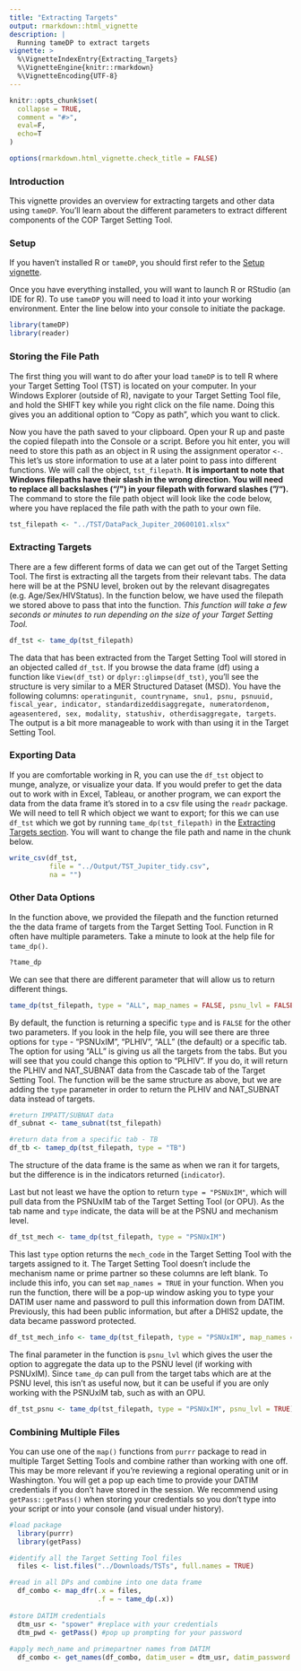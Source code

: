 ```yaml
---
title: "Extracting Targets"
output: rmarkdown::html_vignette
description: |
  Running tameDP to extract targets
vignette: >
  %\VignetteIndexEntry{Extracting_Targets}
  %\VignetteEngine{knitr::rmarkdown}
  %\VignetteEncoding{UTF-8}
---
```


```r
knitr::opts_chunk$set(
  collapse = TRUE,
  comment = "#>",
  eval=F, 
  echo=T
)

options(rmarkdown.html_vignette.check_title = FALSE)
```

### Introduction

This vignette provides an overview for extracting targets and other data using `tameDP`. You'll learn about the different parameters to extract different components of the COP Target Setting Tool.

### Setup

If you haven't installed R or `tameDP`, you should first refer to the [Setup vignette](setup.html).

Once you have everything installed, you will want to launch R or RStudio (an IDE for R). To use `tameDP` you will need to load it into your working environment. Enter the line below into your console to initiate the package.

```r
library(tameDP)
library(reader)
```

### Storing the File Path

The first thing you will want to do after your load `tameDP` is to tell R where your Target Setting Tool (TST) is located on your computer. In your Windows Explorer (outside of R), navigate to your Target Setting Tool file, and hold the SHIFT key while you right click on the file name. Doing this gives you an additional option to "Copy as path", which you want to click. 

Now you have the path saved to your clipboard. Open your R up and paste the copied filepath into the Console or a script. Before you hit enter, you will need to store this path as an object in R using the assignment operator `<-`. This let's us store information to use at a later point to pass into different functions. We will call the object, `tst_filepath`.  **It is important to note that Windows filepaths have their slash in the wrong direction. You will need to replace all backslashes ("/\") in your filepath with forward slashes ("/").** The command to store the file path object will look like the code below, where you have replaced the file path with the path to your own file.

```r
tst_filepath <- "../TST/DataPack_Jupiter_20600101.xlsx"
```

### Extracting Targets

There are a few different forms of data we can get out of the Target Setting Tool. The first is extracting all the targets from their relevant tabs. The data here will be at the PSNU level, broken out by the relevant disagregates (e.g. Age/Sex/HIVStatus). In the function below, we have used the filepath we stored above to pass that into the function. *This function will take a few seconds or minutes to run depending on the size of your Target Setting Tool.* 

```r
df_tst <- tame_dp(tst_filepath)
```

The data that has been extracted from the Target Setting Tool will stored in an objected called `df_tst`. If you browse the data frame (df) using a function like `View(df_tst)` or `dplyr::glimpse(df_tst)`, you'll see the structure is very similar to a MER Structured Dataset (MSD). You have the following columns: `operatingunit, countryname, snu1, psnu, psnuuid, fiscal_year, indicator, standardizeddisaggregate, numeratordenom, ageasentered, sex, modality, statushiv, otherdisaggregate, targets`. The output is a bit more manageable to work with than using it in the Target Setting Tool.

### Exporting Data

If you are comfortable working in R, you can use the `df_tst` object to munge, analyze, or visualize your data. If you would prefer to get the data out to work with in Excel, Tableau, or another program, we can export the data from the data frame it's stored in to a csv file using the `readr` package. We will need to tell R which object we want to export; for this we can use `df_tst` which we got by running `tame_dp(tst_filepath)` in the [Extracting Targets section](extracting-targets). You will want to change the file path and name in the chunk below.

```r
write_csv(df_tst,
          file = "../Output/TST_Jupiter_tidy.csv",
          na = "")

```

### Other Data Options

In the function above, we provided the filepath and the function returned the the data frame of targets from the Target Setting Tool. Function in R often have multiple parameters. Take a minute to look at the help file for `tame_dp()`.

```r
?tame_dp
```

We can see that there are different parameter that will allow us to return different things.

```r
tame_dp(tst_filepath, type = "ALL", map_names = FALSE, psnu_lvl = FALSE)
```

By default, the function is returning a specific `type` and is `FALSE` for the other two parameters. If you look in the help file, you will see there are three options for `type` - "PSNUxIM", "PLHIV", "ALL" (the default) or a specific tab. The option for using "ALL" is giving us all the targets from the tabs. But you will see that you could change this option to "PLHIV". If you do, it will return the PLHIV and NAT_SUBNAT data from the Cascade tab of the Target Setting Tool. The function will be the same structure as above, but we are adding the `type` parameter in order to return the PLHIV and NAT_SUBNAT data instead of targets.

```r
#return IMPATT/SUBNAT data
df_subnat <- tame_subnat(tst_filepath)

#return data from a specific tab - TB
df_tb <- tamep_dp(tst_filepath, type = "TB")
```


The structure of the data frame is the same as when we ran it for targets, but the difference is in the indicators returned (`indicator`).

Last but not least we have the option to return `type = "PSNUxIM"`, which will pull data from the PSNUxIM tab of the Target Setting Tool (or OPU). As the tab name and `type` indicate, the data will be at the PSNU and mechanism level.

```r
df_tst_mech <- tame_dp(tst_filepath, type = "PSNUxIM")
```

This last `type` option returns the `mech_code` in the Target Setting Tool with the targets assigned to it. The Target Setting Tool doesn't include the mechanism name or prime partner so these columns are left blank. To include this info, you can set `map_names = TRUE` in your function. When you run the function, there will be a pop-up window asking you to type your DATIM user name and password to pull this information down from DATIM. Previously, this had been public information, but after a DHIS2 update, the data became password protected.

```r
df_tst_mech_info <- tame_dp(tst_filepath, type = "PSNUxIM", map_names = TRUE)
```

The final parameter in the function is `psnu_lvl` which gives the user the option to aggregate the data up to the PSNU level (if working with PSNUxIM). Since `tame_dp` can pull from the target tabs which are at the PSNU level, this isn't as useful now, but it can be useful if you are only working with the PSNUxIM tab, such as with an OPU.

```r
df_tst_psnu <- tame_dp(tst_filepath, type = "PSNUxIM", psnu_lvl = TRUE)
```

### Combining Multiple Files

You can use one of the `map()` functions from `purrr` package to read in multiple Target Setting Tools and combine rather than working with one off. This may be more relevant if you're reviewing a regional operating unit or in Washington. You will get a pop up each time to provide your DATIM credentials if you don't have stored in the session. We recommend using `getPass::getPass()` when storing your credentials so you don't type into your script or into your console (and visual under history).

``` r
#load package
  library(purrr)
  library(getPass)

#identify all the Target Setting Tool files
  files <- list.files("../Downloads/TSTs", full.names = TRUE)

#read in all DPs and combine into one data frame
  df_combo <- map_dfr(.x = files,
                      .f = ~ tame_dp(.x))
                    
#store DATIM credentials
  dtm_usr <- "spower" #replace with your credentials
  dtm_pwd <- getPass() #pop up prompting for your password
  
#apply mech_name and primepartner names from DATIM
  df_combo <- get_names(df_combo, datim_user = dtm_usr, datim_password = dtm_pwd)
```

